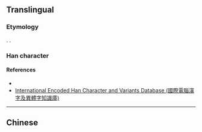 {{also|憶}}
{{character info/new}}
==Translingual==

===Etymology===
{{Han simp|憶|f=意|t=乙}}. {{Han compound|ls=psc|心|c1=s|t1=heart|alt1=忄|乙|c2=p}}.

===Han character===
{{Han char|rn=61|rad=心|as=1|sn=4|canj=PN|four=97010|ids=⿰忄乙}}

====References====
* {{Han ref|hdz=42268.02|uh=5FC6}}
* [http://chardb.iis.sinica.edu.tw/char/11230 International Encoded Han Character and Variants Database (國際電腦漢字及異體字知識庫)]

----

==Chinese==
{{zh-see|憶}}